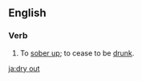 ==English==
===Verb===
{{en-verb|inf=[[dry out]]|dries out|drying out|dried out}}
# To [[sober up]]; to cease to be [[drunk]].

[[ja:dry out]]